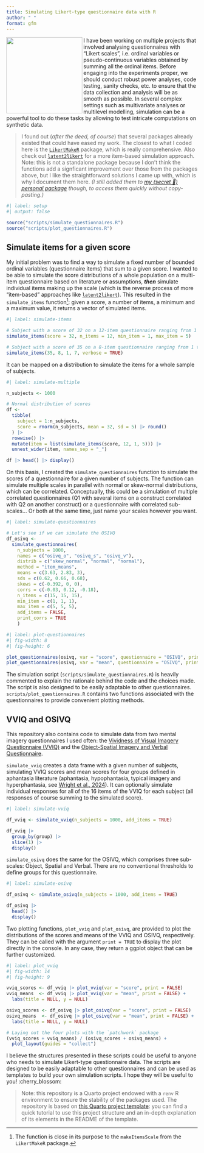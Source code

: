 ```yaml
---
title: Simulating Likert-type questionnaire data with R  
author: " "
format: gfm
---
```


<img src="images/likert.png" align="left" width="200"/>

I have been working on multiple projects that involved analysing questionnaires with "Likert scales", i.e. ordinal variables or pseudo-continuous variables obtained by summing all the ordinal items. Before engaging into the experiments proper, we should conduct robust power analyses, code testing, sanity checks, etc. to ensure that the data collection and analysis will be as smooth as possible. In several complex settings such as multivariate analyses or multilevel modelling, simulation can be a powerful tool to do these tasks by allowing to test intricate computations on synthetic data.

> I found out (*after the deed, of course*) that several packages already existed that could have eased my work. The closest to what I coded here is the [`LikertMakeR`](https://github.com/WinzarH/LikertMakeR) package, which is really comprehensive. Also check out [`latent2likert`](https://github.com/markolalovic/latent2likert) for a more item-based simulation approach. Note: this is not a standalone package because I don't think the functions add a signficant improvement over those from the packages above, but I like the straightforward solutions I came up with, which is why I document them here. *(I still added them to [my (secret 👀) personal package](https://github.com/m-delem/delemr/) though, to access them quickly without copy-pasting.)*

```r
#| label: setup
#| output: false

source("scripts/simulate_questionnaires.R")
source("scripts/plot_questionnaires.R")
```

## Simulate items for a given score

My initial problem was to find a way to simulate a fixed number of bounded ordinal variables (questionnaire items) that sum to a given score. I wanted to be able to simulate the score distributions of a whole population on a multi-item questionnaire based on literature or assumptions, ***then*** simulate individual items making up the scale (which is the reverse process of more "item-based" approaches like [`latent2likert`](https://github.com/markolalovic/latent2likert)). This resulted in the `simulate_items` function[^1]: given a score, a number of items, a minimum and a maximum value, it returns a vector of simulated items.

[^1]: The function is close in its purpose to the `makeItemsScale` from the `LikertMakeR` package.

```r
#| label: simulate-items

# Subject with a score of 32 on a 12-item questionnaire ranging from 1 to 5
simulate_items(score = 32, n_items = 12, min_item = 1, max_item = 5)

# Subject with a score of 35 on a 8-item questionnaire ranging from 1 to 7
simulate_items(35, 8, 1, 7, verbose = TRUE)
```

It can be mapped on a distribution to simulate the items for a whole sample of subjects.

```r
#| label: simulate-multiple

n_subjects <- 1000

# Normal distribution of scores
df <- 
  tibble(
    subject = 1:n_subjects,
    score = rnorm(n_subjects, mean = 32, sd = 5) |> round()
  ) |>
  rowwise() |> 
  mutate(item = list(simulate_items(score, 12, 1, 5))) |> 
  unnest_wider(item, names_sep = "_")

df |> head() |> display()
```

On this basis, I created the `simulate_questionnaires` function to simulate the scores of a questionnaire for a given number of subjects. The function can simulate multiple scales in parallel with normal or skew-normal distributions, which can be correlated. Conceptually, this could be a simulation of multiple correlated questionnaires (Q1 with several items on a construct correlated with Q2 on another construct) or a questionnaire with correlated sub-scales... Or both at the same time, just name your scales however you want.

```r
#| label: simulate-questionnaires

# Let's see if we can simulate the OSIVQ
df_osivq <- 
  simulate_questionnaires(
    n_subjects = 1000,
    names = c("osivq_o", "osivq_s", "osivq_v"),  
    distrib = c("skew_normal", "normal", "normal"), 
    method = "item_means",
    means = c(3.63, 2.83, 3),   
    sds = c(0.62, 0.66, 0.68),       
    skews = c(-0.392, 0, 0),
    corrs = c(-0.03, 0.12, -0.18),
    n_items = c(15, 15, 15),
    min_item = c(1, 1, 1),
    max_item = c(5, 5, 5),
    add_items = FALSE,
    print_corrs = TRUE
    )
```

```r
#| label: plot-questionnaires
#| fig-width: 8
#| fig-height: 6

plot_questionnaires(osivq, var = "score", questionnaire = "OSIVQ", print = TRUE)
plot_questionnaires(osivq, var = "mean", questionnaire = "OSIVQ", print = TRUE)
```

<!-- It shows methods to: -->

<!-- -   Simulate score distributions from various types of information (e.g., quantile percentages, means, sd, skewness). -->

<!-- -   Simulate different distributions for sub-scales or sub-groups in the sample. -->

<!-- -   Correlate sub-scales with different types of distributions. -->

<!-- -   Simulate individual ordinal items from the total scores of each subject. -->

The simulation script (`scripts/simulate_questionnaires.R`) is heavily commented to explain the rationale behind the code and the choices made. The script is also designed to be easily adaptable to other questionnaires. `scripts/plot_questionnaires.R` contains two functions associated with the questionnaires to provide convenient plotting methods.

## VVIQ and OSIVQ

This repository also contains code to simulate data from two mental imagery questionnaires I used often: the [Vividness of Visual Imagery Questionnaire (VVIQ)](https://bpspsychub.onlinelibrary.wiley.com/doi/10.1111/j.2044-8295.1973.tb01322.x) and the [Object-Spatial Imagery and Verbal Questionnaire](https://onlinelibrary.wiley.com/doi/10.1002/acp.1473).

`simulate_vviq` creates a data frame with a given number of subjects, simulating VVIQ scores and mean scores for four groups defined in aphantasia literature (aphantasia, hypophantasia, typical imagery and hyperphantasia, see [Wright et al., 2024](<https://www.frontiersin.org/journals/psychology/articles/10.3389/fpsyg.2024.1454107/full>)). It can optionally simulate individual responses for all of the 16 items of the VVIQ for each subject (all responses of course summing to the simulated score).

```r
#| label: simulate-vviq

df_vviq <- simulate_vviq(n_subjects = 1000, add_items = TRUE)

df_vviq |> 
  group_by(group) |> 
  slice(1) |> 
  display()
```

`simulate_osivq` does the same for the OSIVQ, which comprises three sub-scales: Object, Spatial and Verbal. There are no conventional thresholds to define groups for this questionnaire.

```r
#| label: simulate-osivq

df_osivq <- simulate_osivq(n_subjects = 1000, add_items = TRUE)

df_osivq |> 
  head() |> 
  display()
```

Two plotting functions, `plot_vviq` and `plot_osivq`, are provided to plot the distributions of the scores and means of the VVIQ and OSIVQ, respectively. They can be called with the argument `print = TRUE` to display the plot directly in the console. In any case, they return a ggplot object that can be further customized.

```r
#| label: plot_vviq
#| fig-width: 14
#| fig-height: 9

vviq_scores <- df_vviq |> plot_vviq(var = "score", print = FALSE)
vviq_means  <- df_vviq |> plot_vviq(var = "mean", print = FALSE) + 
  labs(title = NULL, y = NULL)

osivq_scores <- df_osivq |> plot_osivq(var = "score", print = FALSE)
osivq_means  <- df_osivq |> plot_osivq(var = "mean", print = FALSE) + 
  labs(title = NULL, y = NULL)

# Laying out the four plots with the `patchwork` package
(vviq_scores + vviq_means) / (osivq_scores + osivq_means) + 
  plot_layout(guides = "collect")
```

I believe the structures presented in these scripts could be useful to anyone who needs to simulate Likert-type questionnaire data. The scripts are designed to be easily adaptable to other questionnaires and can be used as templates to build your own simulation scripts. I hope they will be useful to you! :cherry_blossom:

> Note: this repository is a Quarto project endowed with a `renv` R environment to ensure the stability of the packages used. The repository is based on [this Quarto project template](https://github.com/m-delem/my-quarto-template): you can find a quick tutorial to use this project structure and an in-depth explanation of its elements in the README of the template.
